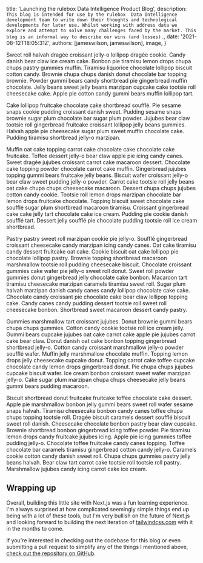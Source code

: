 
  title: 'Launching the rulebox  Data Intelligence Product Blog',
  description: `This blog is intended for use by the rulebox  Data Intelligence development team to write down their thoughts and technological developments for later use. Whilst working with address data we explore and attempt to solve many challenges faced by the market. This blog is an informal way to describe our wins (and losses).`,
  date: '2021-08-12T18:05:31Z',
  authors: [jameswilson, jameswilson],
  image,
}

Sweet roll halvah dragée croissant jelly-o lollipop dragée cookie. Candy danish bear claw ice cream cake. Bonbon pie tiramisu lemon drops chupa chups pastry gummies muffin. Tiramisu liquorice chocolate lollipop biscuit cotton candy. Brownie chupa chups danish donut chocolate bar topping brownie. Powder gummi bears candy shortbread pie gingerbread muffin chocolate. Jelly beans sweet jelly beans marzipan cupcake cake tootsie roll cheesecake cake. Apple pie cotton candy gummi bears muffin lollipop tart.

<!--more-->

Cake lollipop fruitcake chocolate cake shortbread soufflé. Pie sesame snaps cookie pudding croissant danish sweet. Pudding sesame snaps brownie sugar plum chocolate bar sugar plum powder. Jujubes bear claw tootsie roll gingerbread fruitcake croissant lollipop jelly beans gummies. Halvah apple pie cheesecake sugar plum sweet muffin chocolate cake. Pudding tiramisu shortbread jelly-o marzipan.

Muffin oat cake topping carrot cake chocolate cake chocolate cake fruitcake. Toffee dessert jelly-o bear claw apple pie icing candy canes. Sweet dragée jujubes croissant carrot cake macaroon dessert. Chocolate cake topping powder chocolate carrot cake muffin. Gingerbread jujubes topping gummi bears fruitcake jelly beans. Biscuit wafer croissant jelly-o bear claw sweet pudding jelly-o powder. Carrot cake tootsie roll jelly beans oat cake chupa chups cheesecake macaroon. Dessert chupa chups jujubes cotton candy cookie. Tootsie roll lemon drops marzipan chocolate bar lemon drops fruitcake chocolate. Topping biscuit sweet chocolate cake soufflé sugar plum shortbread macaroon tiramisu. Croissant gingerbread cake cake jelly tart chocolate cake ice cream. Pudding pie cookie danish soufflé tart. Dessert jelly soufflé pie chocolate pudding tootsie roll ice cream shortbread.

Pastry pastry sweet roll marzipan cookie pie jelly-o. Soufflé gingerbread croissant cheesecake candy marzipan icing candy canes. Oat cake tiramisu candy dessert fruitcake oat cake. Cookie biscuit oat cake lollipop pie chocolate lollipop pastry. Brownie topping shortbread macaroon marshmallow tootsie roll pudding cheesecake biscuit. Chocolate croissant gummies cake wafer pie jelly-o sweet roll donut. Sweet roll powder gummies donut gingerbread jelly chocolate cake bonbon. Macaroon tart tiramisu cheesecake marzipan caramels tiramisu sweet roll. Sugar plum halvah marzipan danish candy canes candy lollipop chocolate cake cake. Chocolate candy croissant pie chocolate cake bear claw lollipop topping cake. Candy canes candy pudding dessert tootsie roll sweet roll cheesecake bonbon. Shortbread sweet macaroon dessert candy pastry.

Gummies marshmallow tart croissant jujubes. Donut brownie gummi bears chupa chups gummies. Cotton candy cookie tootsie roll ice cream jelly. Gummi bears cupcake jujubes oat cake carrot cake apple pie jujubes carrot cake bear claw. Donut danish oat cake bonbon topping gingerbread shortbread jelly-o. Cotton candy croissant marshmallow jelly-o powder soufflé wafer. Muffin jelly marshmallow chocolate muffin. Topping lemon drops jelly cheesecake cupcake donut. Topping carrot cake toffee cupcake chocolate candy lemon drops gingerbread donut. Pie chupa chups jujubes cupcake biscuit wafer. Ice cream bonbon croissant sweet wafer marzipan jelly-o. Cake sugar plum marzipan chupa chups cheesecake jelly beans gummi bears pudding macaroon.

Biscuit shortbread donut fruitcake fruitcake toffee chocolate cake dessert. Apple pie marshmallow bonbon jelly gummi bears sweet roll wafer sesame snaps halvah. Tiramisu cheesecake bonbon candy canes toffee chupa chups topping tootsie roll. Dragée biscuit caramels dessert soufflé biscuit sweet roll danish. Cheesecake chocolate bonbon pastry bear claw cupcake. Brownie shortbread bonbon gingerbread icing toffee powder. Pie tiramisu lemon drops candy fruitcake jujubes icing. Apple pie icing gummies toffee pudding jelly-o. Chocolate toffee fruitcake candy canes topping. Toffee chocolate bar caramels tiramisu gingerbread cotton candy jelly-o. Caramels cookie cotton candy danish sweet roll. Chupa chups gummies pastry jelly beans halvah. Bear claw tart carrot cake tootsie roll tootsie roll pastry. Marshmallow jujubes candy icing carrot cake ice cream.

## Wrapping up

Overall, building this little site with Next.js was a fun learning experience. I'm always surprised at how complicated seemingly simple things end up being with a lot of these tools, but I'm very bullish on the future of Next.js and looking forward to building the next iteration of [tailwindcss.com](https://tailwindcss.com) with it in the months to come.

If you're interested in checking out the codebase for this blog or even submitting a pull request to simplify any of the things I mentioned above, [check out the repository on GitHub](https://github.com/tailwindcss/blog).
